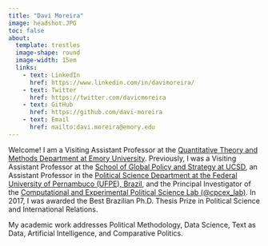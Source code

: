```yaml
---
title: "Davi Moreira"
image: headshot.JPG
toc: false
about: 
  template: trestles
  image-shape: round
  image-width: 15em
  links:
    - text: LinkedIn
      href: https://www.linkedin.com/in/davimoreira/
    - text: Twitter
      href: https://twitter.com/davicmoreira
    - text: GitHub
      href: https://github.com/davi-moreira
    - text: Email
      href: mailto:davi.moreira@emory.edu
---
```


<!--- https://ucsb-meds.github.io/creating-quarto-websites/#publish-your-site-with-github-pages --->

Welcome! I am a Visiting Assistant Professor at the [Quantitative Theory and Methods Department at Emory University](https://quantitative.emory.edu/index.html). Previously, I was a Visiting Assistant Professor at the [School of Global Policy and Strategy at UCSD,](https://gps.ucsd.edu/) an Assistant Professor in the [Political Science Department at the Federal University of Pernambuco (UFPE), Brazil](https://www.ufpe.br/dcp), and the Principal Investigator of the [Computational and Experimental Political Science Lab (\@cpcex_lab)](https://cpcex-lab.rbind.io/en/). In 2017, I was awarded the Best Brazilian Ph.D. Thesis Prize in Political Science and International Relations.

My academic work addresses Political Methodology, Data Science, Text as Data, Artificial Intelligence, and Comparative Politics.
